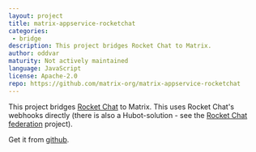 ```yaml
---
layout: project
title: matrix-appservice-rocketchat
categories:
 - bridge
description: This project bridges Rocket Chat to Matrix.
author: oddvar
maturity: Not actively maintained
language: JavaScript
license: Apache-2.0
repo: https://github.com/matrix-org/matrix-appservice-rocketchat
---
```


This project bridges [Rocket Chat](https://rocket.chat) to Matrix. This uses Rocket Chat's webhooks directly (there is also a Hubot-solution - see the [Rocket Chat federation](https://matrix.org/docs/projects/as/rocket-chat-federation.html) project).

Get it from [github](https://github.com/matrix-org/matrix-appservice-rocketchat).
